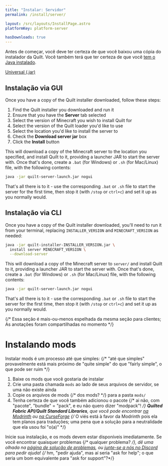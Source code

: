 ```yaml
---
title: "Instalar: Servidor"
permalink: /install/server/

layout: /src/layouts/InstallPage.astro
platformKey: platform-server

hasDownloads: true
---
```



Antes de começar, você deve ter certeza de que você baixou uma cópia do instalador da Quilt. Você também terá que ter certeza de que você [tem o Java instalado](https://adoptium.net/temurin/releases/).

<div class="field is-horizontal">
	<InstallerVersion />
	<div class="field-body">
		<div class="field">
			<div class="control">
				<a
					id="universal-download"
					href="https://maven.quiltmc.org/repository/release/org/quiltmc/quilt-installer/latest/quilt-installer-latest.jar"
					class="button is-primary mt-1"
				>
					Universal (.jar)
				</a>
			</div>
		</div>
	</div>
</div>

## Instalação via GUI

Once you have a copy of the Quilt installer downloaded, follow these steps:

1. Find the Quilt installer you downloaded and run it
2. Ensure that you have the **Server** tab selected
3. Select the version of Minecraft you wish to install Quilt for
4. Select the version of the Quilt loader you'd like to use
5. Select the location you'd like to install the server to
6. Check the **Download server jar** box
7. Click the **Install** button

This will download a copy of the Minecraft server to the location you specified, and install Quilt to it, providing a launcher JAR to start the server with. Once that's done, create a `.bat` (for Windows) or `.sh` (for Mac/Linux) file, with the following contents:

```bash
java -jar quilt-server-launch.jar nogui
```

That's all there is to it - use the corresponding `.bat` or `.sh` file to start the server for the first time, then stop it (with `/stop` or `ctrl+c`) and set it up as you normally would.

## Instalação via CLI

Once you have a copy of the Quilt installer downloaded, you'll need to run it from your terminal, replacing `INSTALLER_VERSION` and `MINECRAFT_VERSION` as needed:

```bash
java -jar quilt-installer-INSTALLER_VERSION.jar \
  install server MINECRAFT_VERSION \
  --download-server
```

This will download a copy of the Minecraft server to `server/` and install Quilt to it, providing a launcher JAR to start the server with. Once that's done, create a `.bat` (for Windows) or `.sh` (for Mac/Linux) file, with the following contents:

```bash
java -jar quilt-server-launch.jar nogui
```

That's all there is to it - use the corresponding `.bat` or `.sh` file to start the server for the first time, then stop it (with `/stop` or `ctrl+c`) and set it up as you normally would.

{/* Essa seção é mais-ou-menos espelhada da mesma seção para clientes; As anotações foram compartilhadas no momento */}
# Instalando mods

Instalar mods é um processo até que simples:
{/* "até que simples" provavelmente está mais próximo de "quite simple" do que "fairly simple", o que pode ser ruim */}

1. Baixe os mods que você gostaria de instalar
2. Crie uma pasta chamada `mods` ao lado de seus arquivos de servidor, se uma não existe ainda
3. Copie os arquivos de mods {/* dos mods? */} para a pasta `mods/`
4. Tenha certeza de que você também adicionou o pacote {/* ai não, com "pacote", "bundle" = "pack", e eu não quero dizer "modpack"! */} **Quilted Fabric API/Quilt Standard Libraries**, que você pode encontrar [na Modrinth](https://modrinth.com/mod/qsl) ou [na CurseForge](https://www.curseforge.com/minecraft/mc-mods/qsl)
{/* O viés está à favor da Modrinth pois ela tem planos para traduções; uma pena que a solução para a neutralidade que ela usou foi "o(a)" */}

Inicie sua instalação, e os mods devem estar disponíveis imediatamente. Se você encontrar quaisquer problemas {/* qualquer problema? */}, dê uma olhada na [página de solução de problemas](/pt/usage/troubleshooting), ou [junte-se a nós no Discord](https://discord.quiltmc.org) para pedir ajuda!
{/* hm, "pedir ajuda", mas aí seria "ask for help"; o que seria um bom equivalente para "ask for support"?*/}


